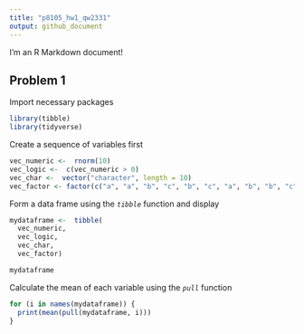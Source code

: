 ```yaml
---
title: "p8105_hw1_qw2331"
output: github_document
---
```


I'm an R Markdown document! 

## Problem 1

Import necessary packages

```r
library(tibble)
library(tidyverse)
```


Create a sequence of variables first

```r
vec_numeric <-  rnorm(10)
vec_logic <-  c(vec_numeric > 0)
vec_char <-  vector("character", length = 10)
vec_factor <- factor(c("a", "a", "b", "c", "b", "c", "a", "b", "b", "c"))
```


Form a data frame using the *`tibble`* function and display

```r
mydataframe <-  tibble(
  vec_numeric, 
  vec_logic, 
  vec_char, 
  vec_factor)

mydataframe
```


Calculate the mean of each variable using the *`pull`* function

```r
for (i in names(mydataframe)) {
  print(mean(pull(mydataframe, i))) 
}
```

